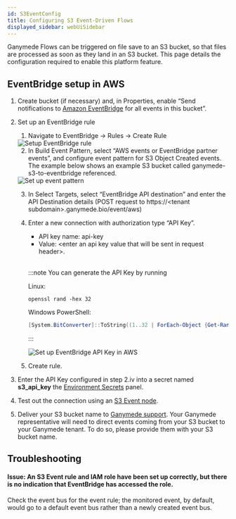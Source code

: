 ```yaml
---
id: S3EventConfig
title: Configuring S3 Event-Driven Flows
displayed_sidebar: webUiSidebar
---
```


Ganymede Flows can be triggered on file save to an S3 bucket, so that files are processed as soon as they land in an S3 bucket.  This page details the configuration required to enable this platform feature.

## EventBridge setup in AWS

1. Create bucket (if necessary) and, in Properties, enable “Send notifications to [Amazon EventBridge](https://aws.amazon.com/eventbridge/) for all events in this bucket”.
2. Set up an EventBridge rule
    1. Navigate to EventBridge -> Rules -> Create Rule

    <div style={{textAlign: 'center'}}>
      <img alt="Setup EventBridge rule" 
          src="https://ganymede-bio.mo.cloudinary.net/config/SetupEventBridgeRule_20240802.png"
      />
    </div>

    2. In Build Event Pattern, select “AWS events or EventBridge partner events”, and configure event pattern for S3 Object Created events.  The example below shows an example S3 bucket called ganymede-s3-to-eventbridge referenced.

    <div style={{textAlign: 'center'}}>
      <img alt="Set up event pattern" 
          src="https://ganymede-bio.mo.cloudinary.net/config/SetupEventPattern_20240802.png"
      />
    </div>

    3. In Select Targets, select “EventBridge API destination” and enter the API Destination details (POST request to https://\<tenant subdomain\>.ganymede.bio/event/aws)

    4. Enter a new connection with authorization type “API Key”.  
        - API key name: api-key
        - Value: \<enter an api key value that will be sent in request header\>.  
        &nbsp;
        
        :::note
        You can generate the API Key by running

        Linux:
        ```shell
        openssl rand -hex 32 
        ```

        Windows PowerShell:
        ```powershell
        [System.BitConverter]::ToString((1..32 | ForEach-Object {Get-Random -Minimum 0 -Maximum 256})).Replace('-','').ToLower()
        ```
        :::

        <div style={{textAlign: 'center'}} width="600">
          <img alt="Set up EventBridge API Key in AWS" 
              src="https://ganymede-bio.mo.cloudinary.net/config/SetupEventBridgeAPIKey_20240802.png"
          />
        </div>

    5. Create rule.

3. Enter the API Key configured in step 2.iv into a secret named **s3_api_key** the [Environment Secrets](../admin/AdminControls#secrets-panel) panel.

4. Test out the connection using an [S3 Event node](../../nodes/App/S3_Event).

5. Deliver your S3 bucket name to [Ganymede support](mailto:support@ganymede.bio).  Your Ganymede representative will need to direct events coming from your S3 bucket to your Ganymede tenant. To do so, please provide them with your S3 bucket name.

## Troubleshooting

#### Issue: An S3 Event rule and IAM role have been set up correctly, but there is no indication that EventBridge has accessed the role.

Check the event bus for the event rule; the monitored event, by default, would go to a default event bus rather than a newly created event bus.
